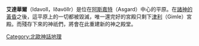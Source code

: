 {{unreferenced|time=2008-11-23}}

'''艾達華爾'''（Idavoll，Iðavöllr）是位在[[阿斯嘉特|阿斯嘉特]]（Asgard）中心的平原。在[[諸神的黃昏|諸神的黃昏]]之後，這平原上的一切都被毀滅，唯一還完好的宮殿只剩下[[津利|津利]]（Gimle）宮殿。而殘存下來的神祇們，將會在此重建新的神之殿堂。

{{北歐神話小作品}}
{{北歐神話}}

[[Category:北歐神話地理|Category:北歐神話地理]]